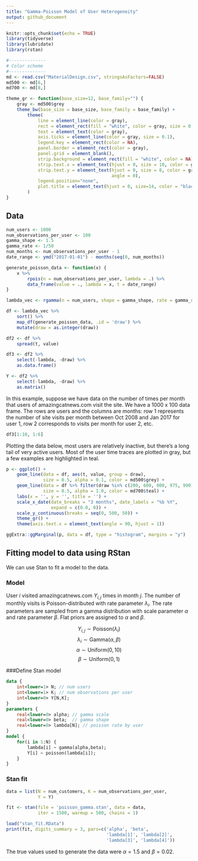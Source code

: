 ```yaml
---
title: "Gamma-Poisson Model of User Heterogeneity"
output: github_document
---
```


```r
knitr::opts_chunk$set(echo = TRUE)
library(tidyverse)
library(lubridate)
library(rstan)

#--------------
# Color scheme
#--------------
md <- read.csv("MaterialDesign.csv", stringsAsFactors=FALSE)
md500 <- md[6,]
md700 <- md[8,]

theme_gr <- function(base_size=12, base_family="") {
    gray <- md500$grey
    theme_bw(base_size = base_size, base_family = base_family) +
        theme(
            line = element_line(color = gray),
            rect = element_rect(fill = "white", color = gray, size = 0.1),
            text = element_text(color = gray),
            axis.ticks = element_line(color = gray, size = 0.1),
            legend.key = element_rect(color = NA),
            panel.border = element_rect(color = gray),
            panel.grid = element_blank(),
            strip.background = element_rect(fill = "white", color = NA),
            strip.text.x = element_text(hjust = 0, size = 10, color = gray),
            strip.text.y = element_text(hjust = 0, size = 8, color = gray,
                                        angle = 0),
            legend.position="none",
            plot.title = element_text(hjust = 0, size=14, color = "black")
        )
}
```

## Data

```r
num_users <- 1000
num_observations_per_user <- 100
gamma_shape <- 1.5
gamma_rate <- 1/50
num_months <- num_observations_per_user - 1
date_range <- ymd("2017-01-01") - months(seq(0, num_months))
```

```r
generate_poisson_data <- function(x) {
    x %>%
        rpois(n = num_observations_per_user, lambda = .) %>%
        data_frame(value = ., lambda = x, t = date_range)
}

lambda_vec <- rgamma(n = num_users, shape = gamma_shape, rate = gamma_rate) 

df <- lambda_vec %>%
    sort() %>%
    map_df(generate_poisson_data, .id = 'draw') %>%
    mutate(draw = as.integer(draw))
```

```r
df2 <- df %>%
    spread(t, value)

df3 <- df2 %>%
    select(-lambda, -draw) %>%
    as.data.frame()

Y <- df2 %>%
    select(-lambda, -draw) %>%
    as.matrix()
```

In this example, suppose we have data on the number of times per month that users of amazingcatnews.com visit the site. We have a 1000 x 100 data frame. The rows are users and the columns are months: row 1 represents the number of site visits per month between Oct 2008 and Jan 2017 for user 1, row 2 corresponds to visits per month for user 2, etc.

```r
df3[1:10, 1:6]
```

Plotting the data below, most users are relatively inactive, but there's a long tail of very active users. Most of the user time traces are plotted in gray, but a few examples are highlighted in teal.

```r
p <- ggplot() +
    geom_line(data = df, aes(t, value, group = draw),
              size = 0.5, alpha = 0.1, color = md500$grey) +
    geom_line(data = df %>% filter(draw %in% c(200, 600, 800, 975, 990)), aes(t, value, group = draw),
              size = 0.5, alpha = 1.0, color = md700$teal) +
    labs(x = '', y = '', title = '') +
    scale_x_date(date_breaks = "3 months", date_labels = "%b %Y",
                 expand = c(0.0, 0)) +
    scale_y_continuous(breaks = seq(0, 500, 50)) +
    theme_gr() +
    theme(axis.text.x = element_text(angle = 90, hjust = 1))

ggExtra::ggMarginal(p, data = df, type = "histogram", margins = "y")
```


## Fitting model to data using RStan

We can use Stan to fit a model to the data.

### Model

User $i$ visited amazingcatnews.com $Y_{i,j}$ times in month $j$. The number of monthly visits is Poisson-distributed with rate parameter $\lambda_i$. The rate parameters are sampled from a gamma distribution with scale parameter $\alpha$ and rate parameter $\beta$. Flat priors are assigned to $\alpha$ and $\beta$.

$$Y_{i,j} \sim \text{Poisson}(\lambda_i)$$
$$\lambda_i \sim \text{Gamma}(\alpha, \beta)$$
$$\alpha \sim \text{Uniform}(0, 10)$$
$$\beta \sim \text{Uniform}(0, 1)$$

###Define Stan model

```stan
data {
    int<lower=1> N; // num users
    int<lower=1> K; // num observations per user
    int<lower=0> Y[N,K];
}
parameters {
    real<lower=0> alpha; // gamma scale
    real<lower=0> beta;  // gamma shape
    real<lower=0> lambda[N]; // poisson rate by user
}
model {
    for(i in 1:N) {
        lambda[i] ~ gamma(alpha,beta);
        Y[i] ~ poisson(lambda[i]);
    }
}
```

### Stan fit

```r
data = list(N = num_customers, K = num_observations_per_user,
            Y = Y)

fit <- stan(file = 'poisson_gamma.stan', data = data,
            iter = 1500, warmup = 500, chains = 1)
```

```r
load("stan_fit.RData")
print(fit, digits_summary = 3, pars=c('alpha', 'beta',
                                      'lambda[1]', 'lambda[2]',
                                      'lambda[3]', 'lambda[4]'))
```

The true values used to generate the data were $\alpha = 1.5$ and $\beta = 0.02$.
